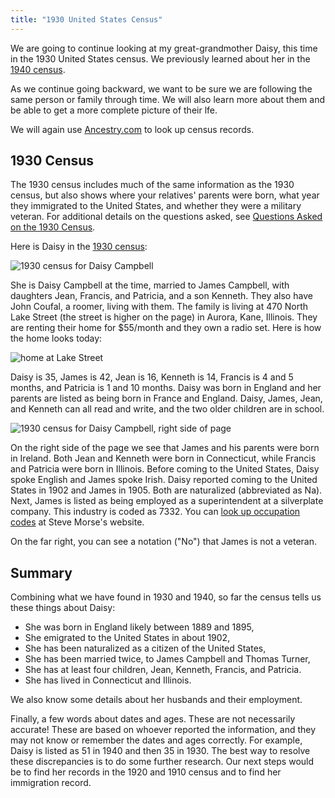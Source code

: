 ```yaml
---
title: "1930 United States Census"
---
```


We are going to continue looking at my great-grandmother Daisy, this time in the 1930 United States census. We previously learned about her in the [1940 census](./1940-census).

As we continue going backward, we want to be sure we are following the same person or family through time. We will also learn more about them and be able to get a more complete picture of their lfe.

We will again use [Ancestry.com](https://www.ancestry.com/) to look up census records.

## 1930 Census

The 1930 census includes much of the same information as the 1930 census, but also shows where your relatives' parents were born, what year they immigrated to the United States, and whether they were a military veteran.
For additional details on the questions asked, see
[Questions Asked on the 1930 Census](https://www.census.gov/history/www/through_the_decades/index_of_questions/1930_1.html).

Here is Daisy in the [1930 census](https://www.ancestry.com/imageviewer/collections/6224/images/4584604_00588?pId=26617998):

![1930 census for Daisy Campbell](./images/1930-census-daisy-campbell.png)

She is Daisy Campbell at the time, married to James Campbell, with daughters Jean, Francis, and Patricia, and a son Kenneth. They also have John Coufal, a roomer, living with them. The family is living at 470 North Lake Street (the street is higher on the page) in Aurora, Kane, Illinois. They are renting their home for $55/month and they own a radio set. Here is how the home looks today:

![home at Lake Street](./images/lake-street.png)

Daisy is 35, James is 42, Jean is 16, Kenneth is 14, Francis is 4 and 5 months, and Patricia is 1 and 10 months. Daisy was born in England and her parents are listed as being born in France and England. Daisy, James, Jean, and Kenneth can all read and write, and the two older children are in school.

![1930 census for Daisy Campbell, right side of page](./images/1930-census-daisy-campbell-right.png)

On the right side of the page we see that James and his parents were born in Ireland. Both Jean and Kenneth were born in Connecticut, while Francis and Patricia were born in Illinois. Before coming to the United States, Daisy spoke English and James spoke Irish. Daisy reported coming to the United States in 1902 and James in 1905. Both are naturalized (abbreviated as Na). Next, James is listed as being employed as a superintendent at a silverplate company.
This industry is coded as 7332. You can [look up occupation codes](https://stevemorse.org/census/ocodes.htm) at Steve Morse's website.

On the far right, you can see a notation ("No") that James is not a veteran.

## Summary

Combining what we have found in 1930 and 1940, so far the census tells us these things about Daisy:

- She was born in England likely between 1889 and 1895,
- She emigrated to the United States in about 1902,
- She has been naturalized as a citizen of the United States,
- She has been married twice, to James Campbell and Thomas Turner,
- She has at least four children, Jean, Kenneth, Francis, and Patricia.
- She has lived in Connecticut and Illinois.

We also know some details about her husbands and their employment.

Finally, a few words about dates and ages. These are not necessarily accurate! These are based on whoever reported the information, and they may not know or remember the dates and ages correctly. For example, Daisy is listed as 51 in 1940 and then 35 in 1930. The best way to resolve these discrepancies is to do some further research. Our next steps would be to find her records in the 1920 and 1910 census and to find her immigration record.
